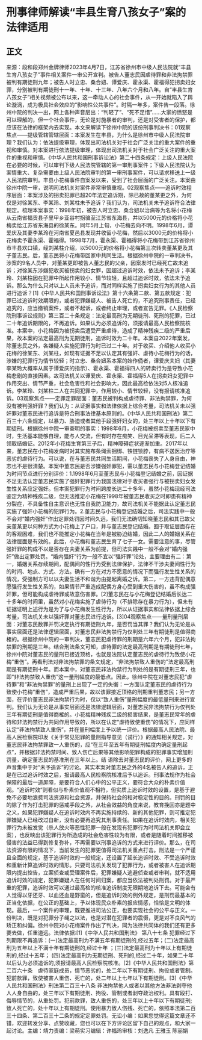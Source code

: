 #  刑事律师解读“丰县生育八孩女子”案的法律适用
## 正文
来源：段和段郑州金牌律师2023年4月7日，江苏省徐州市中级人民法院就“丰县生育八孩女子”事件相关案件一审公开宣判。被告人董志民因虐待罪和非法拘禁罪被判有期徒刑九年；被告人时立忠、桑合妞、谭爱庆、霍永渠、霍福得犯拐卖妇女罪，分别被判有期徒刑十一年、十年、十三年、八年六个月和八年。自“丰县生育八孩女子”相关视频被公布以来，这一牵动人心的社会事件，从一开始就陷入了舆论漩涡，成为极具社会效应的“影响性公共事件”。时隔一年多，案件告一段落。徐州中院的判决一出，网上各种声音层出：“判轻了”、“死不足惜”……大家的愤怒是可以理解的，但一个社会事件，无论是对施暴者的审判，还是对受害者的保护，都应该在法律的框架内去实现。本文来解读下徐州中院的该份刑事判决书：01观察焦点——提级管辖管辖层面：本案发生在丰县，为什么是徐州市中级人民法院审理？我们认为：依法提级审理，体现出司法机关对于社会广泛关注的重大案件的重视和审慎。对本案进行依法提级审理，体现出司法机关对于社会广泛关注的重大案件的重视和审慎。《中华人民共和国刑事诉讼法》第二十四条规定：上级人民法院在必要的时候，可以审判下级人民法院管辖的第一审刑事案件；下级人民法院认为案情重大、复杂需要由上级人民法院审判的第一审刑事案件，可以请求移送上一级人民法院审判。丰县小花梅事件自案发以来，受到了社会层面的广泛关注。本案由徐州中院一审，说明司法机关对案件非常审慎重视。02观察焦点——追诉时效程序层面：本案涉及的拐卖犯罪已超20年法定追诉期，除已故的董某更之外，为何仅是对徐某东、李某玲、刘某柱未予追诉？我们认为，司法机关未予追诉符合法律规定。梳理本案事实：1998年初，被告人时立忠、桑合妞以治病等为名将小花梅从云南省福贡县子里甲乡亚谷村拐骗至江苏省东海县，并以5000元的价格将小花梅卖给江苏省东海县的徐某东。同年5月上旬，小花梅去向不明。1998年6月，谭爱庆及其妻李某玲在河南省夏邑县发现并收留小花梅，然后以3000元的价格将小花梅卖予霍永渠、霍福得。1998年7月，霍永渠、霍福得将小花梅带到江苏省徐州市丰县欢口镇，经刘某柱介绍，以5000元的价格将小花梅第三次转卖董某更及其子董志民。后，董志民将小花梅带回家中共同生活。根据徐州中院的一审判决书，涉案的9名人员中，对董某更即被告人董志民的父亲，因案发时已经死亡故未追诉；对徐某东涉嫌犯收买被拐卖的妇女罪，因超过追诉时效，依法未予追诉；李某玲、刘某柱因在犯罪中所起作用较小、情节较轻，且超过追诉时效，依法未予追诉。那么为什么只对以上人员未予追诉，而对同样实施了拐卖妇女行为的其他人员进行追诉？[1]《中华人民共和国刑事诉讼法》第十六条第二款、第五款规定：犯罪已过追诉时效期限的，或者犯罪嫌疑人、被告人死亡的，不追究刑事责任，已经追究的，应当撤销案件，或者不起诉，或者终止审理，或者宣告无罪。《人民检察院刑事诉讼规则》第三百二十条规定：法定最高刑为无期徒刑、死刑的犯罪，已过二十年追诉期限的，不再追诉。如果认为必须追诉的，须报请最高人民检察院核准。本案中，小花梅因为被拐卖后遭受严重虐待，造成了精神残疾二级的严重后果，故本案的法定最高刑为无期徒刑，追诉时效为二十年。本案自2022年案发，除董志民之外，各嫌疑人实施犯罪行为时已过二十年。对于收买、介绍他人收买小花梅的徐某东、刘某柱，如现有证据不足以认定其有强奸、虐待小花梅行为的话，涉嫌的犯罪行为情节较轻；时立忠、桑合妞系本案的始作俑者，谭爱庆夫妇（其妻李某玲大概率从属于谭爱庆的指示）、霍永渠、霍福得四人的转卖行为是导致小花梅悲剧的直接因素。故司法机关以谭爱庆、霍永渠、霍福得5人在拐卖妇女犯罪中作用突出、情节严重，社会危害性和社会影响大，因此最高检依法对5人核准追诉。李某玲、刘某柱二人在共同犯罪中，作用较小、情节较轻，没有报请核准追诉。03观察焦点——定罪定罪层面：董志民被判构成虐待罪、非法拘禁罪，为何没有被判强奸罪？我们认为：从证据事实和法律依据上综合考量，司法机关未以强奸罪对董志民进行追诉是符合刑事法律基本原则的。《中华人民共和国刑法》第二百三十六条规定，以暴力、胁迫或者其他手段强奸妇女的，处三年以上十年以下有期徒刑。根据徐州中院一审查明的事实：1998年6月，小花梅被拐卖至董志民家中时，生活基本能够自理，能与人交流，但有时存在痴笑、目光呆滞等表现，后二人领取结婚证。2012年小花梅生育第三子后，精神障碍症状逐渐加重。2017年以来，董志民在小花梅发病时对其实施布条绳索捆绑、铁链锁脖，有病不送医治疗等恶劣的虐待行为。可以说，在与董志民共同生活期间，小花梅丧失了人身自由，神志也不是很清楚。本案中董志民是否涉嫌强奸罪犯，需以董志民与小花梅登记结婚为时间节点进行分别评价：1.1998年6月至董志民与小花梅登记结婚之前，因证据不足无法认定董志民实施了强奸犯罪行为我国法律对于收买者强行与被拐卖妇女发生性关系应定强奸。但本案犯罪行为时间跨度长达二十多年，虽然小花梅现经司法鉴定为精神残疾二级，但无法推定小花梅在1998年被董志民收买之时即患有精神分裂症，不具备性自主意识也无性自我防卫能力，故司法机关不能据此认定董志民实施了强奸小花梅的犯罪行为。2.董志民与小花梅登记结婚之后，司法实践中一般不会对“婚内强奸”作出定罪处罚因时间久远，我们无法确切知晓董志民和其已故父亲董某更以何种方式为小花梅上了户口，并与董志民登记结婚。囿于取证层面存在的客观困难，我们也不能推定小花梅在当年是被胁迫结婚，因此二人的婚姻关系在法律层面是有效的。此后，小花梅和董志民生育了七子一女。需要注意的事，尽管强奸罪的构成不以是否存在夫妻关系为前提，但司法实践中一般不会对“婚内强奸”做出定罪处罚。“婚内强奸”行为一般不宜以“强奸罪”论处，主要理由有二：第一，婚姻关系存续期间，配偶间的性行为受到法律保护，法律不干涉夫妻间性行为的时间、地点、方式、方法。确有一方在对方不愿意的情况下而强行发生性关系的情况，受强制方可以以夫妻生活不和谐为由提起离婚之诉。第二，一方违背配偶意愿强行发生性关系的，如果情节严重造成配偶方身心受到重大伤害的，虽不构成强奸罪，但可能构成虐待罪或故意伤害罪。[2]董志民在与小花梅登记结婚后长达二十多年的时间里，虽然对小花梅实施了虐待行为（不排除存在暴力行为），但未有证据证明上述行为是为了与小花梅发生性行为，所以从证据事实和法律依据上综合考量，司法机关未以强奸罪对董志民进行追诉。[3]04观察焦点——量刑量刑层面：对董志民数罪并罚决定执行有期徒刑九年，是否罚当其罪？我们认为无论是从事实层面还是法律逻辑层面，对董志民非法拘禁行为仅判处三年有期徒刑是值得商榷的。根据徐州中院的一审判决，董志民犯虐待罪的刑期是六年六个月，犯非法拘禁罪的刑期是三年。结合刑法条文可知，虐待罪的法定最高刑期是有期徒刑七年，徐州中院对董志民的量刑已接近顶格，也就是法院认定董志民的虐待行为致使小花梅“重伤”。再看刑法对非法拘禁罪的条文规定，“非法拘禁致人重伤的”法定最高刑期是有期徒刑十年。而本案中，对董志民非法拘禁行为判处的是有期徒刑三年，也即“非法拘禁致人重伤”这一量刑幅度的最低点。因此，徐州中院在对董志民犯“虐待罪”和“非法拘禁罪”的量刑上出现了一定的失衡：一方面认定董志民的虐待行为致使小花梅“重伤”，造成严重后果，故以该罪接近顶格的刑期重判董志民；另一方面，在评价董志民非法拘禁行为时，仅以“致人重伤”量刑幅度的最低量刑来进行宣判。我们认为无论是从事实层面还是法律逻辑层面，对董志民非法拘禁行为仅判处三年有期徒刑是值得商榷的。小花梅精神残疾二级的损害结果，是董志民常年的虐待和非法拘禁行为共同作用导致的，所以在认定“虐待致使重伤”的情况下，应同样认定“非法拘禁致人重伤”，并在量刑幅度上予以统一评价。根据最高人民法院、最高人民检察院印发《关于常见犯罪的量刑指导意见（试行）》的通知相关规定，对董志民非法拘禁罪致一人重伤的，应“在三年至五年有期徒刑幅度内确定量刑起点”，并根据非法拘禁时间、致人伤亡后果等其他影响犯罪构成的犯罪事实增加刑罚量，确定董志民的基准刑在三年以上。结 语除去对董志民的评价，网上更多的声音集中于对“未予追诉”的讨论。其实本案对董志民之外的4名被告人的追诉，正是在已过追诉时效之后，报请最高人民检察院核准后予以追诉。刑事法规作为社会保障的最后一道屏障，是要符合人们心中的公平正义，要符合大众的朴素价值观。“追诉时效”则看似与朴素价值观不相符，但实质上追诉时效的设置，是基于避免不必要地浪费司法资源和社会资源，并保持社会的相对稳定性的目的。刑罚的目的除了作为打击犯罪的惩戒手段之外，从社会效益的角度来说，教育挽回亦是题中之义，如果犯罪嫌疑人在追诉时效内不再实施持续的、新的其他犯罪，则可推定犯罪嫌疑人已经改过自新，没有必要再追究其刑事责任。如果在追诉时效内，相关犯罪行为未被发觉（杀人放火等恶性犯罪一般在发现有犯罪行为时司法机关即会立案），也反映出该犯罪行为所造成的社会危害性较为有限，或者是随着时间推移被侵害的法益已得到修复弥补，不再需要以刑事追诉的方式来进行评价。那么，在司法资源有限的情况下，当前发生的犯罪更值得司法机关重点打击。刑法是一个严谨且全面的规定，基于追诉时效的一般规定，还设置了延长追诉时效、不受追诉时效和重新计算追诉时效的情形。只要司法机关发现了犯罪行为，或者被害人在追诉期限内提出控告，立案侦查或受理案件后，犯罪嫌疑人逃避侦查或者审判，就不适用追诉时效的规定，犯罪嫌疑人在任何时间归案，都应当依法被判处刑罚。对于最严重的犯罪，追诉时效可以通过最高检的核准追诉制度无限期地追诉下去。可能会有人觉得以牙还牙、以血还血是野蛮的，但是追诉时效的例外规定，是刑罚最基本的正当化依据，在公正的基础上，予以体现民众朴素的报应情感，恰恰是文明的体现。最后，一个案件的审理，既要推进司法公正，也要实现社会的公平与正义。一份判决，既是对犯罪分子绳之以法，也是对潜在犯罪者的震慑，更是对不良风气的矫正和纠偏。徐州中院对小花梅案件作出了判决，同为法律共同体的我们还有更多要去做，任重道远。法律依据:[1]《中华人民共和国刑法》 第八十七条 犯罪经过下列期限不再追诉：(一)法定最高刑为不满五年有期徒刑的,经过五年；(二)法定最高刑为五年以上不满十年有期徒刑的,经过十年 ；(三)法定最高刑为十年以上有期徒刑的,经过十五年； (四)法定最高刑为无期徒刑、死刑的,经过二十年，如果二十年以后认为必须追诉的,须报请最高人民检察院核准。[2]《中华人民共和国刑法》第二百六十条　虐待家庭成员，情节恶劣的，处二年以下有期徒刑、拘役或者管制。犯前款罪，致使被害人重伤、死亡的，处二年以上七年以下有期徒刑。[3]《中华人民共和国刑法》刑法第二百三十八条  非法拘禁他人或者以其他方法非法剥夺他人人身自由的，处三年以下有期徒刑、拘役、管制或者剥夺政治权利。具有殴打、侮辱情节的，从重处罚。犯前款罪，致人重伤的，处三年以上十年以下有期徒刑;致人死亡的，处十年以上有期徒刑。使用暴力致人伤残、死亡的，依照本法第二百三十四条、第二百三十二条的规定定罪处罚。无讼小编：如果您觉得这篇文章还不错，欢迎转发分享、点赞收藏，您也可以在下方评论区留下自己的观点，和大家一起讨论。主编：靖力责编：梁萌实习编辑：许福玲审核：刘逸凡 王雅玉 陈丽娟